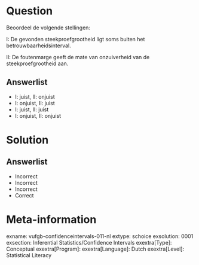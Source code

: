 Question
========
  
Beoordeel de volgende stellingen:

I: De gevonden steekproefgrootheid ligt soms buiten het betrouwbaarheidsinterval. 

II: De foutenmarge geeft de mate van onzuiverheid van de steekproefgrootheid aan.
  
Answerlist
----------
* I: juist,   II: onjuist
* I: onjuist,  II: juist
* I: juist,   II: juist
* I: onjuist,  II: onjuist


Solution
========

Answerlist
----------
* Incorrect
* Incorrect
* Incorrect
* Correct

Meta-information
================
exname: vufgb-confidenceintervals-011-nl
extype: schoice
exsolution: 0001
exsection: Inferential Statistics/Confidence Intervals
exextra[Type]: Conceptual
exextra[Program]: 
exextra[Language]: Dutch
exextra[Level]: Statistical Literacy
